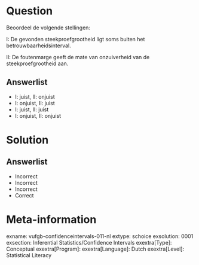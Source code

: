 Question
========
  
Beoordeel de volgende stellingen:

I: De gevonden steekproefgrootheid ligt soms buiten het betrouwbaarheidsinterval. 

II: De foutenmarge geeft de mate van onzuiverheid van de steekproefgrootheid aan.
  
Answerlist
----------
* I: juist,   II: onjuist
* I: onjuist,  II: juist
* I: juist,   II: juist
* I: onjuist,  II: onjuist


Solution
========

Answerlist
----------
* Incorrect
* Incorrect
* Incorrect
* Correct

Meta-information
================
exname: vufgb-confidenceintervals-011-nl
extype: schoice
exsolution: 0001
exsection: Inferential Statistics/Confidence Intervals
exextra[Type]: Conceptual
exextra[Program]: 
exextra[Language]: Dutch
exextra[Level]: Statistical Literacy
